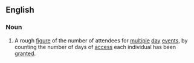 ==English==

===Noun===
{{en-noun|sg=[[turnstile]] [[attendance]]}}


# {{context|event organization}} A rough [[figure]] of the number of attendees for [[multiple]] [[day]] [[events]], by counting the number of days of [[access]] each individual has been [[granted]].